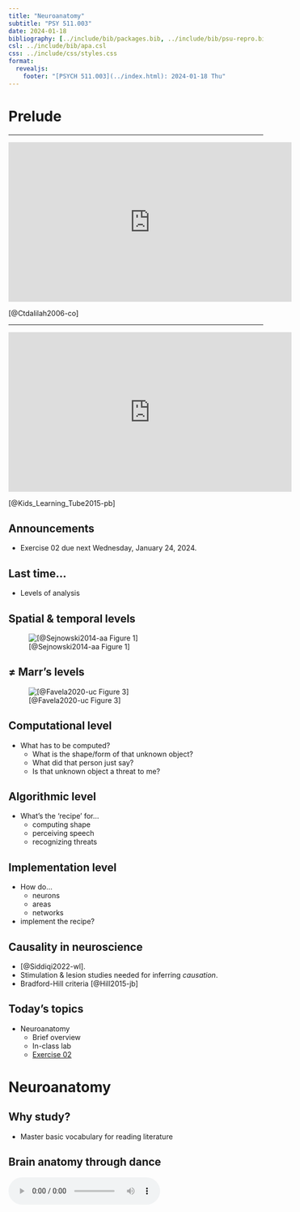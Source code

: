 ```yaml
---
title: "Neuroanatomy"
subtitle: "PSY 511.003"
date: 2024-01-18
bibliography: [../include/bib/packages.bib, ../include/bib/psu-repro.bib, ../include/bib/psy-511.bib]
csl: ../include/bib/apa.csl
css: ../include/css/styles.css
format: 
  revealjs:
    footer: "[PSYCH 511.003](../index.html): 2024-01-18 Thu"
---
```


# Prelude

---

<div class="center_video">
<iframe width="560" height="315" src="https://www.youtube.com/embed/snO68aJTOpM" frameborder="0" allowfullscreen></iframe>
</div>

[@Ctdalilah2006-co]
<!-- Pinky and the Brain video -->

---

<iframe width="560" height="315" src="https://www.youtube.com/embed/Qw8E9WnZTQk" frameborder="0" allow="accelerometer; autoplay; encrypted-media; gyroscope; picture-in-picture" allowfullscreen></iframe>

[@Kids_Learning_Tube2015-pb]
<!-- Kids brain song -->

## Announcements

- Exercise 02 [due next Wednesday, January 24, 2024]{.orange_due}.

## Last time...

- Levels of analysis

## Spatial & temporal levels

![[@Sejnowski2014-aa Figure 1]](https://media.springernature.com/lw685/springer-static/image/art%3A10.1038%2Fnn.3839/MediaObjects/41593_2014_Article_BFnn3839_Fig1_HTML.jpg?as=webp)

## ≠ Marr's levels

![[@Favela2020-uc Figure 3]](https://wires.onlinelibrary.wiley.com/cms/asset/9fa6c8e5-30fa-4e6f-a5cf-e9407ed098c0/wcs1525-fig-0003-m.jpg)

## Computational level

- What has to be computed?
  - What is the shape/form of that unknown object?
  - What did that person just say?
  - Is that unknown object a threat to me?
  
## Algorithmic level

- What's the 'recipe' for...
  - computing shape
  - perceiving speech
  - recognizing threats

## Implementation level

- How do...
  - neurons
  - areas
  - networks
- implement the recipe?

## Causality in neuroscience

- [@Siddiqi2022-wl].
- Stimulation & lesion studies needed for inferring *causation*.
- Bradford-Hill criteria [@Hill2015-jb]

## Today's topics

- Neuroanatomy
  - Brief overview
  - In-class lab
  - [Exercise 02](exercises/ex02.qmd)

# Neuroanatomy

## Why study?

- Master basic vocabulary for reading literature

## Brain anatomy through dance

<audio controls loop="loop">
  <source src="../include/snd/brain_boxing.m4a" type="audio/mpeg">
  Your browser does not support the audio tag.
</audio>

## Directional terms

- Anterior/Posterior
- Medial/Lateral
- Superior/Inferior
- Dorsal/Ventral
- Rostral/Caudal

## Central vs. Peripheral Nervous System

![Nervous system of Harriet Cole from https://www.pastmedicalhistory.co.uk/the-nervous-system-of-harriet-cole/](https://www.pastmedicalhistory.co.uk/wp-content/uploads/2018/08/A-model-of-the-human-nervous-system-by-Rufus-Benjamin-Weaver..jpg)

## Organization of the CNS

| Major division | Ventricular Landmark | Embryonic Division | Structure       |
|----------------|----------------------|--------------------|-----------------|
| Forebrain      | Lateral              | Telencephalon      | Cerebral cortex |
|                |                      |                    | Basal ganglia   |
|                |                      |                    | Hippocampus, amygdala |

---

| Major division | Ventricular Landmark | Embryonic Division | Structure       |
|----------------|----------------------|--------------------|-----------------|
|                | Third                | Diencephalon       | Thalamus        |
|                |                      |                    | Hypothalamus    |

---

| Major division | Ventricular Landmark | Embryonic Division | Structure       |
|----------------|----------------------|--------------------|-----------------|
| Midbrain       | Cerebral Aqueduct    | Mesencephalon      | Tectum, tegmentum |


---

| Major division | Ventricular Landmark | Embryonic Division | Structure       |
|----------------|----------------------|--------------------|-----------------|
| Hindbrain      | 4th                  | Metencephalon      | Cerebellum, pons  |
|                | --                   | Mylencephalon      | Medulla oblongata |

---

Forebrain, midbrain, hindbrain terminology derives from embryonic stages in CNS development.

![Embryonic human brain from Wikipedia](https://upload.wikimedia.org/wikipedia/commons/c/c8/6_week_embryo_brain.jpg)

## Cerebrum

- (Cerebral) cortex
- Subcortical structures

![Labelled MRI including thalamus and hypothalamus](http://webspace.ship.edu/cgboer/medial-labelled.gif)

## (Cerebral) cortex

- Lobes, marked by sulci/fissures, adjacency to bones of skull
- Functional areas marked by gyri & sulci
- [Brodmann Areas](resources/anatomy.qmd#brodmann-areas)
  - Microstructural (cellular composition) features

---

- Most lobes have host primary sensory or motor area
  - Frontal: Motor cortex
  - Temporal: Auditory cortex
  - Parietal: Somatosensory cortex
  - Occipital: Visual cortex
  - Insula: Gustatory
  
## Input/output

- Via cranial nerves (in CNS)
- Via spinal nerves (in PNS)

---

![Cranial nerves from https://www.britannica.com/science/cranial-nerve#/media/1/141797/46720](https://cdn.britannica.com/44/54244-004-892C5169/nerves-pairs-muscles-region-head-sense-organs.jpg?s=1500x700&q=85)

---

![](https://www.researchgate.net/profile/Saeede-Rahimi-Damirchi-Darasi/publication/324683974/figure/fig10/AS:753484697726976@1556656159277/Diagram-showing-the-relationship-between-spinal-nerve-roots-and-vertebrae-27.jpg)

---

Multiple hierarchies

![[@swanson2005anatomy Figure 1]](../include/img/swanson-2005-fig-1.jpg)

## Maps

- Sensory & motor systems often use maps

---

![](https://www.researchgate.net/profile/Brian-Wandell/publication/8988812/figure/fig1/AS:280067633631238@1443784735289/The-Retinotopy-paradigm-Two-stimuli-are-used-to-measure-the-retinotopic-maps-in-cortex.png)

---

![[Figure 1 from@Saenz2014-ao]](https://ars.els-cdn.com/content/image/1-s2.0-S0378595513001871-gr1_lrg.jpg)

---

![Wikipedia](https://upload.wikimedia.org/wikipedia/commons/thumb/9/93/Grant_1962_663.png/800px-Grant_1962_663.png)

---

- Geometric issues central for perceptual/motor behavior
- Do other systems "map" function to structure?

# Neuroanatomy lab

## Overview

- 3 groups
- Rotate among stations
- Identify as many structures as possible

# Wrap-up

## Main points

- Directional terms
- What is it
- Where is it
  - Relative to other things
  - CNS/PNS
  - Forebrain/midbrain/hindbrain
  
---

- Cerebral cortex and its subparts
- Grey matter vs. white matter

## Next time...

- [Cellular neuroscience I](slides/wk03-2024-01-25.qmd)

# Resources

## References
